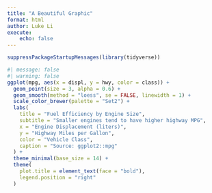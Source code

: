 ```yaml
---
title: "A Beautiful Graphic"
format: html
author: Luke Li
execute:
    echo: false
---
```


```r
suppressPackageStartupMessages(library(tidyverse))
```

```r
#| message: false
#| warning: false
ggplot(mpg, aes(x = displ, y = hwy, color = class)) +
  geom_point(size = 3, alpha = 0.6) +
  geom_smooth(method = "loess", se = FALSE, linewidth = 1) +
  scale_color_brewer(palette = "Set2") +
  labs(
    title = "Fuel Efficiency by Engine Size",
    subtitle = "Smaller engines tend to have higher highway MPG",
    x = "Engine Displacement (liters)",
    y = "Highway Miles per Gallon",
    color = "Vehicle Class",
    caption = "Source: ggplot2::mpg"
  ) +
  theme_minimal(base_size = 14) +
  theme(
    plot.title = element_text(face = "bold"),
    legend.position = "right"
  )
```

